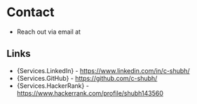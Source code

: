 
# Contact

- Reach out via email at <Email />

## Links

- {Services.LinkedIn} - https://www.linkedin.com/in/c-shubh/
- {Services.GitHub} - https://github.com/c-shubh/
- {Services.HackerRank} - https://www.hackerrank.com/profile/shubh143560